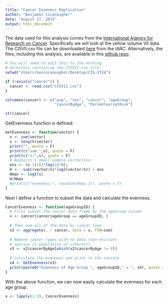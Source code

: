 ```yaml
---
title: "Cancer Evenness Replication"
author: "Benjamin Cocanougher"
date: "August 17, 2015"
output: html_document
---
```


The data used for this analysis comes from the [International Agency for Research on Cancer](http://ci5.iarc.fr/CI5I-X/Pages/download.aspx). Specifically we will look at the yellow volume VII data. The CI5VII.csv file can be downloaded [here](http://ci5.iarc.fr/CI5I-X/old/vol7/CI5-VII_software.zip) from the IARC. Alternatively, the files, including this analysis, are available in this [github repo](https://github.com/bcoke/Cancer-Evenness).


```r

# You will need to edit this to the working 
# directory containing the CI5VII.csv file
setwd("/Users/bencocanougher/Desktop/CI5-VIId")

if (!exists("cancer")) {
  cancer <- read.csv("CI5VII.csv")
}

colnames(cancer) <- c("pop", "sex", "cancer", "ageGroup",
                      "cancerByAge", "PersonYearsatRisk")

str(cancer)
```

GetEvenness function is defined:
```r
GetEvenness <- function(vector) {
  n <- sum(vector)
  s <- length(vector)
  print("", quote = F)
  print(c("sum:",n), quote = F)
  print(c("s:",s), quote = F)
  # Basharin's small-sample correction:
  ens <- (s-1)/(2*log(2)*n);
  H <- -sum((vector/n)*log2(vector/n)) + ens
  Hmax <- log2(s) 
  H/Hmax
  #print(c("evenness:", round(H/Hmax,3)), quote = F)
}
```

Next I define a function to subset the data and calculate the evenness.

```r
CancerEvenness <- function(ageGroupID) {
  # First subset the cancer data frame by the ageGroup column
  x <- cancer[cancer$ageGroup == ageGroupID, ]
  
  # Then sum all of the data by cancer type
  x2 <- aggregate(. ~ cancer, data = x, FUN=sum)
  
  # Remove cancer types with no data (non-existant 
  # species in population of interest)
  x3 <- x2$cancerByAge[which(x2$cancerByAge != 0)]
  
  # Calculate the evenness and print to the console
  x4 <- GetEvenness(x3)
  print(paste0("Evenness of Age Group ", ageGroupID," = ", x4), quote = FALSE)
}
```


With the above function, we can now easily calculate the evenness for each age group.
```r
x <- lapply(1:19, CancerEvenness)
```
